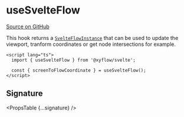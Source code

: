 
# useSvelteFlow

[Source on GitHub](https://github.com/wbkd/react-flow/blob/f919cb152dd5a92ec3b4d7e4568ffe099bc2af39/packages/react/src/hooks/useReactFlow.ts#L21)

This hook returns a [`SvelteFlowInstance`](/api-reference/types/svelte-flow-instance) that can
be used to update the viewport, tranform coordinates or get node intersections for example.

```svelte
<script lang="ts">
  import { useSvelteFlow } from '@xyflow/svelte';

  const { screenToFlowCoordinate } = useSvelteFlow();
</script>
```

## Signature

<PropsTable {...signature} />
